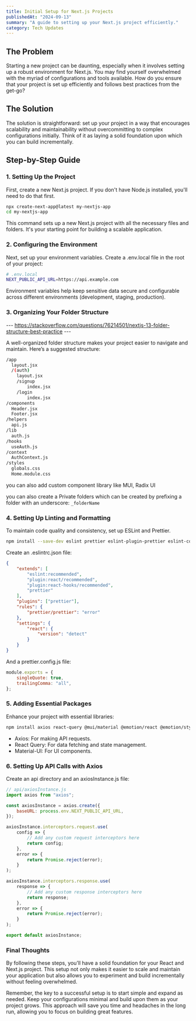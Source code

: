 ```yaml
---
title: Initial Setup for Next.js Projects
publishedAt: "2024-09-13"
summary: "A guide to setting up your Next.js project efficiently."
category: Tech Updates
---
```


## The Problem

Starting a new project can be daunting, especially when it involves setting up a robust environment for Next.js. You may find yourself overwhelmed with the myriad of configurations and tools available. How do you ensure that your project is set up efficiently and follows best practices from the get-go?

## The Solution

The solution is straightforward: set up your project in a way that encourages scalability and maintainability without overcommitting to complex configurations initially. Think of it as laying a solid foundation upon which you can build incrementally.

## Step-by-Step Guide

### 1. Setting Up the Project

First, create a new Next.js project. If you don't have Node.js installed, you'll need to do that first.

```bash
npx create-next-app@latest my-nextjs-app
cd my-nextjs-app
```

This command sets up a new Next.js project with all the necessary files and folders. It's your starting point for building a scalable application.

### 2. Configuring the Environment

Next, set up your environment variables. Create a .env.local file in the root of your project:

```bash
# .env.local
NEXT_PUBLIC_API_URL=https://api.example.com
```

Environment variables help keep sensitive data secure and configurable across different environments (development, staging, production).

### 3. Organizing Your Folder Structure

--- https://stackoverflow.com/questions/76214501/nextjs-13-folder-structure-best-practice ---

A well-organized folder structure makes your project easier to navigate and maintain. Here’s a suggested structure:

```bash
/app
  layout.jsx
  /(auth)
  	layout.jsx
	/signup
		index.jsx
	/login
		index.jsx
/components
  Header.jsx
  Footer.jsx
/helpers
  api.js
/lib
  auth.js
/hooks
  useAuth.js
/context
  AuthContext.js
/styles
  globals.css
  Home.module.css
```

you can also add custom component library like MUI, Radix UI

you can also create a Private folders which can be created by prefixing a folder with an underscore: `_folderName`

### 4. Setting Up Linting and Formatting

To maintain code quality and consistency, set up ESLint and Prettier.

```bash
npm install --save-dev eslint prettier eslint-plugin-prettier eslint-config-prettier eslint-plugin-react eslint-plugin-react-hooks
```

Create an .eslintrc.json file:

```json
{
	"extends": [
		"eslint:recommended",
		"plugin:react/recommended",
		"plugin:react-hooks/recommended",
		"prettier"
	],
	"plugins": ["prettier"],
	"rules": {
		"prettier/prettier": "error"
	},
	"settings": {
		"react": {
			"version": "detect"
		}
	}
}
```

And a prettier.config.js file:

```js
module.exports = {
	singleQuote: true,
	trailingComma: "all",
};
```

### 5. Adding Essential Packages

Enhance your project with essential libraries:

```bash
npm install axios react-query @mui/material @emotion/react @emotion/styled
```

- Axios: For making API requests.
- React Query: For data fetching and state management.
- Material-UI: For UI components.

### 6. Setting Up API Calls with Axios

Create an api directory and an axiosInstance.js file:

```js
// api/axiosInstance.js
import axios from "axios";

const axiosInstance = axios.create({
	baseURL: process.env.NEXT_PUBLIC_API_URL,
});

axiosInstance.interceptors.request.use(
	config => {
		// Add any custom request interceptors here
		return config;
	},
	error => {
		return Promise.reject(error);
	}
);

axiosInstance.interceptors.response.use(
	response => {
		// Add any custom response interceptors here
		return response;
	},
	error => {
		return Promise.reject(error);
	}
);

export default axiosInstance;
```

### Final Thoughts

By following these steps, you’ll have a solid foundation for your React and Next.js project. This setup not only makes it easier to scale and maintain your application but also allows you to experiment and build incrementally without feeling overwhelmed.

Remember, the key to a successful setup is to start simple and expand as needed. Keep your configurations minimal and build upon them as your project grows. This approach will save you time and headaches in the long run, allowing you to focus on building great features.
